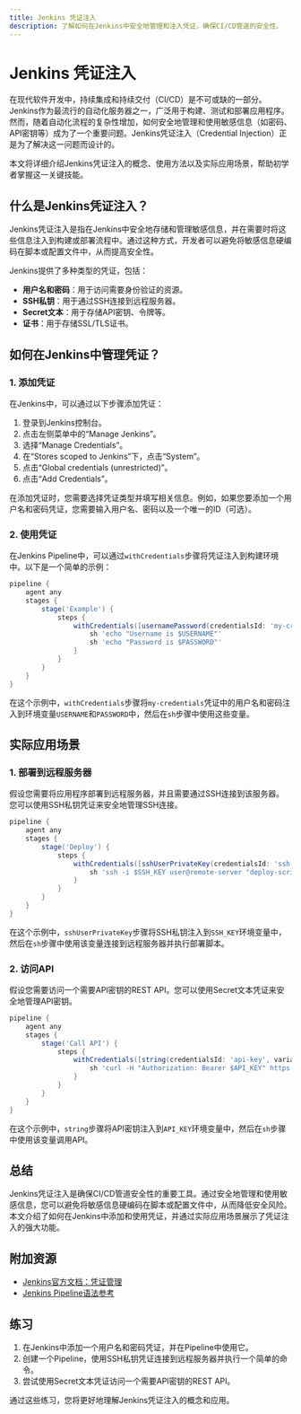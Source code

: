 ```yaml
---
title: Jenkins 凭证注入
description: 了解如何在Jenkins中安全地管理和注入凭证，确保CI/CD管道的安全性。
---
```


# Jenkins 凭证注入

在现代软件开发中，持续集成和持续交付（CI/CD）是不可或缺的一部分。Jenkins作为最流行的自动化服务器之一，广泛用于构建、测试和部署应用程序。然而，随着自动化流程的复杂性增加，如何安全地管理和使用敏感信息（如密码、API密钥等）成为了一个重要问题。Jenkins凭证注入（Credential Injection）正是为了解决这一问题而设计的。

本文将详细介绍Jenkins凭证注入的概念、使用方法以及实际应用场景，帮助初学者掌握这一关键技能。

## 什么是Jenkins凭证注入？

Jenkins凭证注入是指在Jenkins中安全地存储和管理敏感信息，并在需要时将这些信息注入到构建或部署流程中。通过这种方式，开发者可以避免将敏感信息硬编码在脚本或配置文件中，从而提高安全性。

Jenkins提供了多种类型的凭证，包括：

- **用户名和密码**：用于访问需要身份验证的资源。
- **SSH私钥**：用于通过SSH连接到远程服务器。
- **Secret文本**：用于存储API密钥、令牌等。
- **证书**：用于存储SSL/TLS证书。

## 如何在Jenkins中管理凭证？

### 1. 添加凭证

在Jenkins中，可以通过以下步骤添加凭证：

1. 登录到Jenkins控制台。
2. 点击左侧菜单中的“Manage Jenkins”。
3. 选择“Manage Credentials”。
4. 在“Stores scoped to Jenkins”下，点击“System”。
5. 点击“Global credentials (unrestricted)”。
6. 点击“Add Credentials”。

在添加凭证时，您需要选择凭证类型并填写相关信息。例如，如果您要添加一个用户名和密码凭证，您需要输入用户名、密码以及一个唯一的ID（可选）。

### 2. 使用凭证

在Jenkins Pipeline中，可以通过`withCredentials`步骤将凭证注入到构建环境中。以下是一个简单的示例：

```groovy
pipeline {
    agent any
    stages {
        stage('Example') {
            steps {
                withCredentials([usernamePassword(credentialsId: 'my-credentials', usernameVariable: 'USERNAME', passwordVariable: 'PASSWORD')]) {
                    sh 'echo "Username is $USERNAME"'
                    sh 'echo "Password is $PASSWORD"'
                }
            }
        }
    }
}
```

在这个示例中，`withCredentials`步骤将`my-credentials`凭证中的用户名和密码注入到环境变量`USERNAME`和`PASSWORD`中，然后在`sh`步骤中使用这些变量。

## 实际应用场景

### 1. 部署到远程服务器

假设您需要将应用程序部署到远程服务器，并且需要通过SSH连接到该服务器。您可以使用SSH私钥凭证来安全地管理SSH连接。

```groovy
pipeline {
    agent any
    stages {
        stage('Deploy') {
            steps {
                withCredentials([sshUserPrivateKey(credentialsId: 'ssh-credentials', keyFileVariable: 'SSH_KEY')]) {
                    sh 'ssh -i $SSH_KEY user@remote-server "deploy-script.sh"'
                }
            }
        }
    }
}
```

在这个示例中，`sshUserPrivateKey`步骤将SSH私钥注入到`SSH_KEY`环境变量中，然后在`sh`步骤中使用该变量连接到远程服务器并执行部署脚本。

### 2. 访问API

假设您需要访问一个需要API密钥的REST API。您可以使用Secret文本凭证来安全地管理API密钥。

```groovy
pipeline {
    agent any
    stages {
        stage('Call API') {
            steps {
                withCredentials([string(credentialsId: 'api-key', variable: 'API_KEY')]) {
                    sh 'curl -H "Authorization: Bearer $API_KEY" https://api.example.com/data'
                }
            }
        }
    }
}
```

在这个示例中，`string`步骤将API密钥注入到`API_KEY`环境变量中，然后在`sh`步骤中使用该变量调用API。

## 总结

Jenkins凭证注入是确保CI/CD管道安全性的重要工具。通过安全地管理和使用敏感信息，您可以避免将敏感信息硬编码在脚本或配置文件中，从而降低安全风险。本文介绍了如何在Jenkins中添加和使用凭证，并通过实际应用场景展示了凭证注入的强大功能。

## 附加资源

- [Jenkins官方文档：凭证管理](https://www.jenkins.io/doc/book/using/using-credentials/)
- [Jenkins Pipeline语法参考](https://www.jenkins.io/doc/book/pipeline/syntax/)

## 练习

1. 在Jenkins中添加一个用户名和密码凭证，并在Pipeline中使用它。
2. 创建一个Pipeline，使用SSH私钥凭证连接到远程服务器并执行一个简单的命令。
3. 尝试使用Secret文本凭证访问一个需要API密钥的REST API。

通过这些练习，您将更好地理解Jenkins凭证注入的概念和应用。